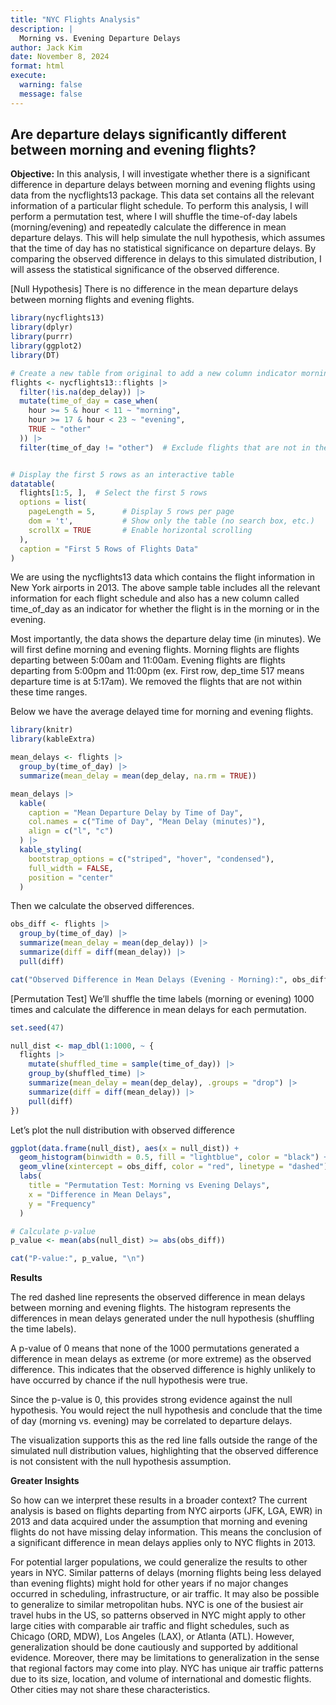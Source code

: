 ```yaml
---
title: "NYC Flights Analysis"
description: |
  Morning vs. Evening Departure Delays
author: Jack Kim
date: November 8, 2024
format: html
execute: 
  warning: false
  message: false
---
```


## Are departure delays significantly different between morning and evening flights?

**Objective:** In this analysis, I will investigate whether there is a significant difference in departure delays between morning and evening flights using data from the nycflights13 package. This data set contains all the relevant information of a particular flight schedule. To perform this analysis, I will perform a permutation test, where I will shuffle the time-of-day labels (morning/evening) and repeatedly calculate the difference in mean departure delays. This will help simulate the null hypothesis, which assumes that the time of day has no statistical significance on departure delays. By comparing the observed difference in delays to this simulated distribution, I will assess the statistical significance of the observed difference.

\[Null Hypothesis\] There is no difference in the mean departure delays between morning flights and evening flights.

```r
library(nycflights13)
library(dplyr)
library(purrr)
library(ggplot2)
library(DT)
```

```r
# Create a new table from original to add a new column indicator morning or evening flight
flights <- nycflights13::flights |>
  filter(!is.na(dep_delay)) |>
  mutate(time_of_day = case_when(
    hour >= 5 & hour < 11 ~ "morning",
    hour >= 17 & hour < 23 ~ "evening",
    TRUE ~ "other"
  )) |>
  filter(time_of_day != "other")  # Exclude flights that are not in the morning or evening


# Display the first 5 rows as an interactive table
datatable(
  flights[1:5, ],  # Select the first 5 rows
  options = list(
    pageLength = 5,      # Display 5 rows per page
    dom = 't',           # Show only the table (no search box, etc.)
    scrollX = TRUE       # Enable horizontal scrolling
  ),
  caption = "First 5 Rows of Flights Data"
)


```

We are using the nycflights13 data which contains the flight information in New York airports in 2013. The above sample table includes all the relevant information for each flight schedule and also has a new column called time_of_day as an indicator for whether the flight is in the morning or in the evening.

Most importantly, the data shows the departure delay time (in minutes). We will first define morning and evening flights. Morning flights are flights departing between 5:00am and 11:00am. Evening flights are flights departing from 5:00pm and 11:00pm (ex. First row, dep_time 517 means departure time is at 5:17am). We removed the flights that are not within these time ranges.

Below we have the average delayed time for morning and evening flights.

```r
library(knitr)
library(kableExtra)

mean_delays <- flights |>
  group_by(time_of_day) |>
  summarize(mean_delay = mean(dep_delay, na.rm = TRUE))

mean_delays |>
  kable(
    caption = "Mean Departure Delay by Time of Day",
    col.names = c("Time of Day", "Mean Delay (minutes)"),
    align = c("l", "c")
  ) |>
  kable_styling(
    bootstrap_options = c("striped", "hover", "condensed"),
    full_width = FALSE,
    position = "center"
  )

```

Then we calculate the observed differences.

```r
obs_diff <- flights |>
  group_by(time_of_day) |>
  summarize(mean_delay = mean(dep_delay)) |>
  summarize(diff = diff(mean_delay)) |>
  pull(diff)

```

```r
cat("Observed Difference in Mean Delays (Evening - Morning):", obs_diff, "minutes\n")
```


\[Permutation Test\] We’ll shuffle the time labels (morning or evening) 1000 times and calculate the difference in mean delays for each permutation.

```r
set.seed(47)

null_dist <- map_dbl(1:1000, ~ {
  flights |> 
    mutate(shuffled_time = sample(time_of_day)) |> 
    group_by(shuffled_time) |> 
    summarize(mean_delay = mean(dep_delay), .groups = "drop") |> 
    summarize(diff = diff(mean_delay)) |> 
    pull(diff)
})


```

Let's plot the null distribution with observed difference

```r
ggplot(data.frame(null_dist), aes(x = null_dist)) +
  geom_histogram(binwidth = 0.5, fill = "lightblue", color = "black") +
  geom_vline(xintercept = obs_diff, color = "red", linetype = "dashed") +
  labs(
    title = "Permutation Test: Morning vs Evening Delays",
    x = "Difference in Mean Delays",
    y = "Frequency"
  )

```

```r
# Calculate p-value
p_value <- mean(abs(null_dist) >= abs(obs_diff))

```

```r
cat("P-value:", p_value, "\n")
```


**Results**

The red dashed line represents the observed difference in mean delays between morning and evening flights. The histogram represents the differences in mean delays generated under the null hypothesis (shuffling the time labels).

A p-value of 0 means that none of the 1000 permutations generated a difference in mean delays as extreme (or more extreme) as the observed difference. This indicates that the observed difference is highly unlikely to have occurred by chance if the null hypothesis were true.

Since the p-value is 0, this provides strong evidence against the null hypothesis. You would reject the null hypothesis and conclude that the time of day (morning vs. evening) may be correlated to departure delays.

The visualization supports this as the red line falls outside the range of the simulated null distribution values, highlighting that the observed difference is not consistent with the null hypothesis assumption.


**Greater Insights**

So how can we interpret these results in a broader context? The current analysis is based on flights departing from NYC airports (JFK, LGA, EWR) in 2013 and data acquired under the assumption that morning and evening flights do not have missing delay information. This means the conclusion of a significant difference in mean delays applies only to NYC flights in 2013.

For potential larger populations, we could generalize the results to other years in NYC. Similar patterns of delays (morning flights being less delayed than evening flights) might hold for other years if no major changes occurred in scheduling, infrastructure, or air traffic. It may also be possible to generalize to similar metropolitan hubs. NYC is one of the busiest air travel hubs in the US, so patterns observed in NYC might apply to other large cities with comparable air traffic and flight schedules, such as Chicago (ORD, MDW), Los Angeles (LAX), or Atlanta (ATL). However, generalization should be done cautiously and supported by additional evidence. Moreover, there may be limitations to generalization in the sense that regional factors may come into play. NYC has unique air traffic patterns due to its size, location, and volume of international and domestic flights. Other cities may not share these characteristics.
